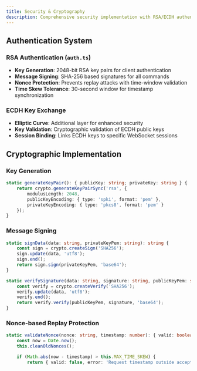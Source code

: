 ```yaml
---
title: Security & Cryptography
description: Comprehensive security implementation with RSA/ECDH authentication, session management, and message signing.
---
```


## Authentication System

### RSA Authentication (`auth.ts`)
- **Key Generation**: 2048-bit RSA key pairs for client authentication
- **Message Signing**: SHA-256 based signatures for all commands
- **Nonce Protection**: Prevents replay attacks with time-window validation
- **Time Skew Tolerance**: 30-second window for timestamp synchronization

### ECDH Key Exchange
- **Elliptic Curve**: Additional layer for enhanced security
- **Key Validation**: Cryptographic validation of ECDH public keys
- **Session Binding**: Links ECDH keys to specific WebSocket sessions

## Cryptographic Implementation

### Key Generation
```typescript
static generateKeyPair(): { publicKey: string; privateKey: string } {
    return crypto.generateKeyPairSync('rsa', {
        modulusLength: 2048,
        publicKeyEncoding: { type: 'spki', format: 'pem' },
        privateKeyEncoding: { type: 'pkcs8', format: 'pem' }
    });
}
```

### Message Signing
```typescript
static signData(data: string, privateKeyPem: string): string {
    const sign = crypto.createSign('SHA256');
    sign.update(data, 'utf8');
    sign.end();
    return sign.sign(privateKeyPem, 'base64');
}

static verifySignature(data: string, signature: string, publicKeyPem: string): boolean {
    const verify = crypto.createVerify('SHA256');
    verify.update(data, 'utf8');
    verify.end();
    return verify.verify(publicKeyPem, signature, 'base64');
}
```

### Nonce-based Replay Protection
```typescript
static validateNonce(nonce: string, timestamp: number): { valid: boolean; error?: string } {
    const now = Date.now();
    this.cleanOldNonces();

    if (Math.abs(now - timestamp) > this.MAX_TIME_SKEW) {
        return { valid: false, error: 'Request timestamp outside acceptable window' };